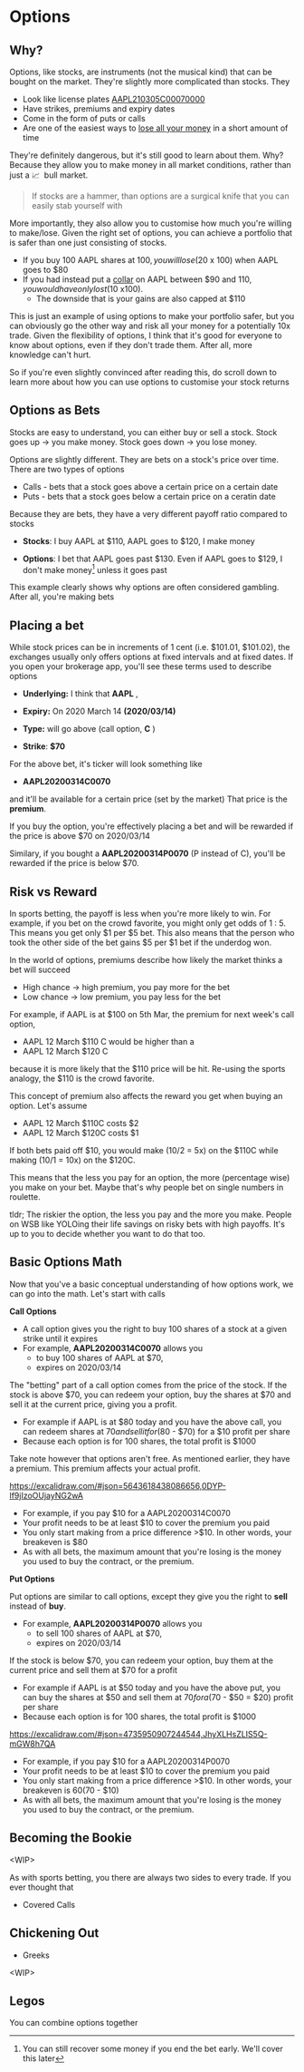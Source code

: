 # Options

## Why?

Options, like stocks, are instruments (not the musical kind) that can be bought on the market. They're slightly more complicated than stocks. They

- Look like license plates [AAPL210305C00070000](https://finance.yahoo.com/quote/AAPL210305C00070000?p=AAPL210305C00070000)
- Have strikes, premiums and expiry dates
- Come in the form of puts or calls
- Are one of the easiest ways to [lose all your money](https://www.reddit.com/r/wallstreetbetsOGs/comments/ltj1ie/gonna_run_this_account_to_the_ground_and_then/) in a short amount of time

They're definitely dangerous, but it's still good to learn about them. Why? Because they allow you to make money in all market conditions, rather than just a <span>📈&nbsp;</span> bull market.

> If stocks are a hammer, than options are a surgical knife that you can easily stab yourself with

More importantly, they also allow you to customise how much you're willing to make/lose. Given the right set of options, you can achieve a portfolio that is safer than one just consisting of stocks.

- If you buy 100 AAPL shares at $100, you will lose ($20 x 100) when AAPL goes to $80
- If you had instead put a [collar](https://www.theoptionsguide.com/the-collar-strategy.aspx) on AAPL between $90 and $110, you would have only lost ($10 x100).
  - The downside that is your gains are also capped at $110

This is just an example of using options to make your portfolio safer, but you can obviously go the other way and risk all your money for a potentially 10x trade. Given the flexibility of options, I think that it's good for everyone to know about options, even if they don't trade them. After all, more knowledge can't hurt.

So if you're even slightly convinced after reading this, do scroll down to learn more about how you can use options to customise your stock returns

## Options as Bets

Stocks are easy to understand, you can either buy or sell a stock. Stock goes up $\rightarrow$ you make money. Stock goes down $\rightarrow$ you lose money.

Options are slightly different. They are bets on a stock's price over time. There are two types of options

- Calls - bets that a stock goes above a certain price on a certain date
- Puts - bets that a stock goes below a certain price on a ceratin date

Because they are bets, they have a very different payoff ratio compared to stocks

- **Stocks**: I buy AAPL at $110, AAPL goes to $120, I make money

- **Options**: I bet that AAPL goes past $130. Even if AAPL goes to $129, I don't make money[^1] unless it goes past

This example clearly shows why options are often considered gambling. After all, you're making bets

[^1]: You can still recover some money if you end the bet early. We'll cover this later

## Placing a bet

While stock prices can be in increments of 1 cent (i.e. $101.01, $101.02), the exchanges usually only offers options at fixed intervals and at fixed dates. If you open your brokerage app, you'll see these terms used to describe options

- **Underlying:** I think that **<Teal>AAPL</Teal>** ,
- **Expiry:** On 2020 March 14 **<Blue>(2020/03/14)</Blue>**

- **Type:** will go above (call option, **<Pink>C</Pink>**
  )

- **Strike**: **<Green>$70</Green>**

For the above bet, it's ticker will look something like

- **<Teal>AAPL</Teal><Blue>20200314</Blue><Pink>C</Pink><Green>0070</Green>**

and it'll be available for a certain price (set by the market) That price is the **<Yellow>premium</Yellow>**.

If you buy the option, you're effectively placing a bet and will be rewarded if the price is above <Green>$70</Green> on <Blue>2020/03/14</Blue>

Similary, if you bought a **<Teal>AAPL</Teal><Blue>20200314</Blue><Pink>P</Pink><Green>0070</Green>** (P instead of C), you'll be rewarded if the price is below $70.

## Risk vs Reward

In sports betting, the payoff is less when you're more likely to win. For example, if you bet on the crowd favorite, you might only get odds of 1 : 5. This means you get only $1 per $5 bet. This also means that the person who took the other side of the bet gains $5 per $1 bet if the underdog won.

In the world of options, premiums describe how likely the market thinks a bet will succeed

- High chance -> high premium, you pay more for the bet
- Low chance -> low premium, you pay less for the bet

For example, if AAPL is at $100 on 5th Mar, the premium for next week's call option,

- AAPL 12 March $110 C would be higher than a
- AAPL 12 March $120 C

because it is more likely that the $110 price will be hit. Re-using the sports analogy, the $110 is the crowd favorite.

This concept of premium also affects the reward you get when buying an option. Let's assume

- AAPL 12 March $110C costs $2
- AAPL 12 March $120C costs $1

If both bets paid off $10, you would make (10/2 = 5x) on the $110C while making (10/1 = 10x) on the $120C.

This means that the less you pay for an option, the more (percentage wise) you make on your bet. Maybe that's why people bet on single numbers in roulette.

tldr; The riskier the option, the less you pay and the more you make. People on WSB like YOLOing their life savings on risky bets with high payoffs. It's up to you to decide whether you want to do that too.

## Basic Options Math

Now that you've a basic conceptual understanding of how options work, we can go into the math. Let's start with calls

**Call Options**

- A call option gives you the right to buy 100 shares of a stock at a given strike until it expires
- For example, **<Teal>AAPL</Teal><Blue>20200314</Blue><Pink>C</Pink><Green>0070</Green>** allows you
  - to buy 100 shares of AAPL at <Green>$70</Green>,
  - expires on <Blue>2020/03/14</Blue>

The "betting" part of a call option comes from the price of the stock. If the stock is above $70, you can redeem your option, buy the shares at $70 and sell it at the current price, giving you a profit.

- For example if AAPL is at $80 today and you have the above call, you can redeem shares at $70 and sell it for ($80 - $70) for a $10 profit per share
- Because each option is for 100 shares, the total profit is $1000

Take note however that options aren't free. As mentioned earlier, they have a premium. This premium affects your actual profit.

https://excalidraw.com/#json=5643618438086656,0DYP-lf9jIzoOUjayNG2wA

- For example, if you pay $10 for a <Teal>AAPL</Teal><Blue>20200314</Blue><Pink>C</Pink><Green>0070</Green>
- Your profit needs to be at least $10 to cover the premium you paid
- You only start making from a price difference >$10. In other words, your breakeven is $80
- As with all bets, the maximum amount that you're losing is the money you used to buy the contract, or the premium.

**Put Options**

Put options are similar to call options, except they give you the right to **sell** instead of **buy**.

- For example, **<Teal>AAPL</Teal><Blue>20200314</Blue><Pink>P</Pink><Green>0070</Green>** allows you
  - to sell 100 shares of AAPL at <Green>$70</Green>,
  - expires on <Blue>2020/03/14</Blue>

If the stock is below $70, you can redeem your option, buy them at the current price and sell them at $70 for a profit

- For example if AAPL is at $50 today and you have the above put, you can buy the shares at $50 and sell them at $70 for a ($70 - $50 = $20) profit per share
- Because each option is for 100 shares, the total profit is $1000

https://excalidraw.com/#json=4735950907244544,JhyXLHsZLIS5Q-mGW8h7QA

- For example, if you pay $10 for a <Teal>AAPL</Teal><Blue>20200314</Blue><Pink>P</Pink><Green>0070</Green>
- Your profit needs to be at least $10 to cover the premium you paid
- You only start making from a price difference >$10. In other words, your breakeven is $60 ($70 - $10)
- As with all bets, the maximum amount that you're losing is the money you used to buy the contract, or the premium.

## Becoming the Bookie

<WIP\>

As with sports betting, you there are always two sides to every trade. If you ever thought that

- <Link to="covered_calls">Covered Calls</Link>

## Chickening Out

- <Link to="covered_calls">Greeks</Link>

<WIP\>

## Legos

You can combine options together
